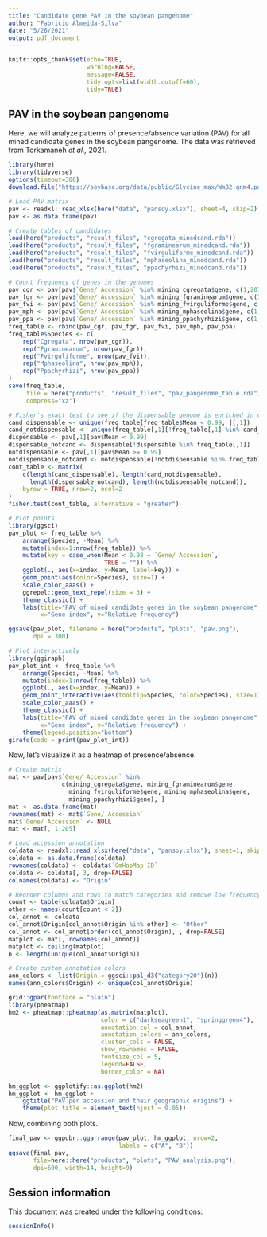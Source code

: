 ```yaml
---
title: "Candidate gene PAV in the soybean pangenome"
author: "Fabricio Almeida-Silva"
date: "5/26/2021"
output: pdf_document
---
```


```r
knitr::opts_chunk$set(echo=TRUE,
                      warning=FALSE, 
                      message=FALSE,
                      tidy.opts=list(width.cutoff=60),
                      tidy=TRUE)
```

## PAV in the soybean pangenome

Here, we will analyze patterns of presence/absence variation (PAV) for all mined candidate genes in the soybean pangenome. The data was retrieved from Torkamaneh *et al.,* 2021.

```r
library(here)
library(tidyverse)
options(timeout=300)
download.file("https://soybase.org/data/public/Glycine_max/Wm82.gnm4.pan.W46N/glyma.Wm82.gnm4.pan.W46N.PanSoy_supp_tables.xlsx", destfile = here("data", "pansoy.xlsx"))

# Load PAV matrix
pav <- readxl::read_xlsx(here("data", "pansoy.xlsx"), sheet=4, skip=2)
pav <- as.data.frame(pav)

# Create tables of candidates
load(here("products", "result_files", "cgregata_minedcand.rda"))
load(here("products", "result_files", "fgraminearum_minedcand.rda"))
load(here("products", "result_files", "fvirguliforme_minedcand.rda"))
load(here("products", "result_files", "mphaseolina_minedcand.rda"))
load(here("products", "result_files", "ppachyrhizi_minedcand.rda"))

# Count frequency of genes in the genomes
pav_cgr <- pav[pav$`Gene/ Accession` %in% mining_cgregata$gene, c(1,207)]
pav_fgr <- pav[pav$`Gene/ Accession` %in% mining_fgraminearum$gene, c(1,207)]
pav_fvi <- pav[pav$`Gene/ Accession` %in% mining_fvirguliforme$gene, c(1,207)]
pav_mph <- pav[pav$`Gene/ Accession` %in% mining_mphaseolina$gene, c(1,207)]
pav_ppa <- pav[pav$`Gene/ Accession` %in% mining_ppachyrhizi$gene, c(1,207)]
freq_table <- rbind(pav_cgr, pav_fgr, pav_fvi, pav_mph, pav_ppa)
freq_table$Species <- c(
    rep("Cgregata", nrow(pav_cgr)),
    rep("Fgraminearum", nrow(pav_fgr)),
    rep("Fvirguliforme", nrow(pav_fvi)),
    rep("Mphaseolina", nrow(pav_mph)),
    rep("Ppachyrhizi", nrow(pav_ppa))
)
save(freq_table, 
     file = here("products", "result_files", "pav_pangenome_table.rda"),
     compress="xz")

# Fisher's exact test to see if the dispensable genome is enriched in candidates
cand_dispensable <- unique(freq_table[freq_table$Mean < 0.99, ][,1])
cand_notdispensable <- unique(freq_table[,1][!freq_table[,1] %in% cand_dispensable])
dispensable <- pav[,1][pav$Mean < 0.99]
dispensable_notcand <- dispensable[!dispensable %in% freq_table[,1]]
notdispensable <- pav[,1][pav$Mean >= 0.99]
notdispensable_notcand <- notdispensable[!notdispensable %in% freq_table[,1]]
cont_table <- matrix(
    c(length(cand_dispensable), length(cand_notdispensable),
      length(dispensable_notcand), length(notdispensable_notcand)),
    byrow = TRUE, nrow=2, ncol=2
)
fisher.test(cont_table, alternative = "greater")

# Plot points
library(ggsci)
pav_plot <- freq_table %>%
    arrange(Species, -Mean) %>%
    mutate(index=1:nrow(freq_table)) %>%
    mutate(key = case_when(Mean < 0.98 ~ `Gene/ Accession`,
                           TRUE ~ "")) %>%
    ggplot(., aes(x=index, y=Mean, label=key)) +
    geom_point(aes(color=Species), size=1) +
    scale_color_aaas() +
    ggrepel::geom_text_repel(size = 3) +
    theme_classic() +
    labs(title="PAV of mined candidate genes in the soybean pangenome",
         x="Gene index", y="Relative frequency")

ggsave(pav_plot, filename = here("products", "plots", "pav.png"),
       dpi = 300)    

# Plot interactively
library(ggiraph)
pav_plot_int <- freq_table %>%
    arrange(Species, -Mean) %>%
    mutate(index=1:nrow(freq_table)) %>%
    ggplot(., aes(x=index, y=Mean)) +
    geom_point_interactive(aes(tooltip=Species, color=Species), size=1) +
    scale_color_aaas() +
    theme_classic() +
    labs(title="PAV of mined candidate genes in the soybean pangenome",
         x="Gene index", y="Relative frequency") +
    theme(legend.position="bottom")
girafe(code = print(pav_plot_int))
```

Now, let's visualize it as a heatmap of presence/absence.

```r
# Create matrix
mat <- pav[pav$`Gene/ Accession` %in% 
               c(mining_cgregata$gene, mining_fgraminearum$gene,
                 mining_fvirguliforme$gene, mining_mphaseolina$gene,
                 mining_ppachyrhizi$gene), ]
mat <- as.data.frame(mat)
rownames(mat) <- mat$`Gene/ Accession`
mat$`Gene/ Accession` <- NULL
mat <- mat[, 1:205]

# Load accession annotation
coldata <- readxl::read_xlsx(here("data", "pansoy.xlsx"), sheet=1, skip=2)
coldata <- as.data.frame(coldata)
rownames(coldata) <- coldata$`GmHapMap ID`
coldata <- coldata[, 3, drop=FALSE]
colnames(coldata) <- "Origin"

# Reorder columns and rows to match categories and remove low frequency countries
count <- table(coldata$Origin)
other <- names(count[count < 2])
col_annot <- coldata
col_annot$Origin[col_annot$Origin %in% other] <- "Other"
col_annot <- col_annot[order(col_annot$Origin), , drop=FALSE]
matplot <- mat[, rownames(col_annot)]
matplot <- ceiling(matplot)
n <- length(unique(col_annot$Origin))

# Create custom annotation colors
ann_colors <- list(Origin = ggsci::pal_d3("category20")(n))
names(ann_colors$Origin) <- unique(col_annot$Origin)

grid::gpar(fontface = "plain")
library(pheatmap)
hm2 <- pheatmap::pheatmap(as.matrix(matplot), 
                          color = c("darkseagreen1", "springgreen4"),
                          annotation_col = col_annot, 
                          annotation_colors = ann_colors,
                          cluster_cols = FALSE,
                          show_rownames = FALSE, 
                          fontsize_col = 5,
                          legend=FALSE,
                          border_color = NA)

hm_ggplot <- ggplotify::as.ggplot(hm2)
hm_ggplot <- hm_ggplot + 
    ggtitle("PAV per accession and their geographic origins") +
    theme(plot.title = element_text(hjust = 0.05))
```

Now, combining both plots.

```r
final_pav <- ggpubr::ggarrange(pav_plot, hm_ggplot, nrow=2, 
                               labels = c("A", "B"))
ggsave(final_pav,
       file=here::here("products", "plots", "PAV_analysis.png"),
       dpi=600, width=14, height=9)
```

## Session information

This document was created under the following conditions:

```r
sessionInfo()
```